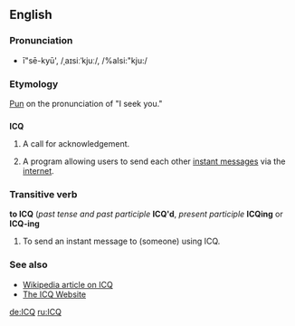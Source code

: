 ==English==

===Pronunciation===
*ī"sē-kyū', /ˌaɪsiːˈkjuː/, /%aIsi:"kju:/

===Etymology===
[[pun|Pun]] on the pronunciation of "I seek you."

==={{initialism}}===
'''ICQ'''

# {{hamradio}} A call for acknowledgement.
# {{internet}} A program allowing users to send each other [[instant message]]s via the [[internet]].

===Transitive verb===
'''to ICQ''' (''past tense and past participle'' '''ICQ'd''', ''present participle'' '''ICQing''' or '''ICQ-ing'''

# {{internet}} To send an instant message to (someone) using ICQ.

===See also===
*[[w:ICQ|Wikipedia article on ICQ]]
*[[http://www.icq.com|The ICQ Website]]

[[de:ICQ]]
[[ru:ICQ]]